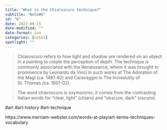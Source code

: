 ```yaml
---
title: "What is the Chiaroscuro technique?"
subtitle: "Note#6"
id: "6"
date: 2022-08-15
date-modified: ""
date-format: iso
categories: [notes]
spotlight: ""
---
```

> Chiaroscuro refers to how light and shadow are rendered on an object in a painting to create the perception of depth. The technique is commonly associated with the Renaissance, where it was brought to prominence by Leonardo da Vinci in such works at The Adoration of the Magi (ca. 1481-82) and Caravaggio in The Incredulity of St. Thomas (ca. 1601-02).
>
> The word chiaroscuro is oxymoronic; it comes from the contrasting Italian words for "clear, light" (chiaro) and "obscure, dark" (oscuro).

#art #art-history #art-technique

https://www.merriam-webster.com/words-at-play/art-terms-techniques-vocabulary
